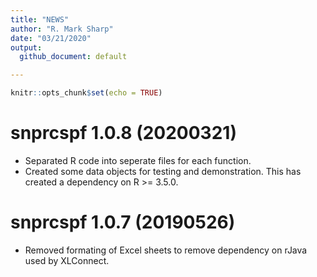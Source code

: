 ```yaml
---
title: "NEWS"
author: "R. Mark Sharp"
date: "03/21/2020"
output:
  github_document: default

---
```


  ```r
knitr::opts_chunk$set(echo = TRUE)
```
# snprcspf 1.0.8 (20200321)
-   Separated R code into seperate files for each function.
-   Created some data objects for testing and demonstration. This has
    created a dependency on R >= 3.5.0.

# snprcspf 1.0.7 (20190526)
-   Removed formating of Excel sheets to remove dependency on rJava used by
    XLConnect.
